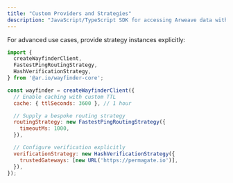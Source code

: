 ```yaml
---
title: "Custom Providers and Strategies"
description: "JavaScript/TypeScript SDK for accessing Arweave data with built-in verification and gateway routing"
---
```


For advanced use cases, provide strategy instances explicitly:

```javascript
import {
  createWayfinderClient,
  FastestPingRoutingStrategy,
  HashVerificationStrategy,
} from '@ar.io/wayfinder-core';

const wayfinder = createWayfinderClient({
  // Enable caching with custom TTL
  cache: { ttlSeconds: 3600 }, // 1 hour

  // Supply a bespoke routing strategy
  routingStrategy: new FastestPingRoutingStrategy({
    timeoutMs: 1000,
  }),

  // Configure verification explicitly
  verificationStrategy: new HashVerificationStrategy({
    trustedGateways: [new URL('https://permagate.io')],
  }),
});
```
